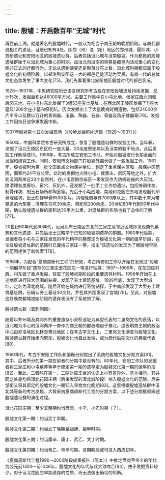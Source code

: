 ```yaml
---
---
---
```

title: 殷墟：开启数百年“无城”时代
---




再往前上溯，就是著名的殷墟时代，一般认为相当于商王朝的晚期阶段。与商代都邑相关的遗址，目前已知有4处，即郑（州）洛（阳）地区的郑州城、偃师城、小双桥遗址和安阳地区的殷墟遗址群，后者包括洹北城与洹南殷墟。作为都邑的殷墟遗址群始于以洹北城为重心的时期，由洹北向洹南的转移是都邑内活动重心的变化而非正式的迁都行为。无论从遗物演变还是聚落分布上看，洹北城时期都应属于殷墟文化的初期阶段。以郑洛到安阳这一大的都邑迁徙活动为契机，有商一代的总体文化态势发生了重大变化[75]。我们先看看豫北安阳地区殷墟时代的都邑状况。

1928～1937年，中央研究院历史语言研究所考古组在安阳殷墟遗址持续发掘，总计15次，发掘面积达46000平方米。主要工作集中在小屯北地、侯家庄西北冈和后冈三地。在小屯村东北发掘了3组53座夯土基址；在西北冈王陵区发掘了11座大墓及1200余座小墓和祭祀坑。历次发掘出土了大量晚商时期遗物，包括24000余片甲骨以及数以万计的青铜器、玉器、陶器、石器、骨器及角牙蚌器等[76]。发掘工作因抗日战争爆发而中断。



1937年殷墟第十五次发掘现场（《殷墟发掘照片选辑（1928～1937）》）

1950年，中国科学院考古研究所成立，恢复了殷墟遗址群的发掘工作。当年春，发掘了洹北王陵区东区的一座大墓、20余座祭祀坑以及洹南的若干地点。此后发掘工作断续进行。1958年，考古所成立安阳工作队，开始对殷墟进行长期全面的发掘和研究工作。同时，安阳市文物部门在殷墟外围也做了一些发掘工作。1961年，殷墟被列为第一批全国重点文物保护单位，划定了重点保护区和一般保护区范围，面积约24平方公里。此时的发掘地点除小屯、侯家庄、后冈等地之外，扩大到洹河两岸近20个自然村。在小屯宫殿宗庙区一带发现作为防御设施的大灰沟。除清理各类房址、窖穴、灰坑外，还发掘了一批手工业作坊遗址，包括铸铜作坊、制骨作坊、制玉石场所和陶窑等。先后于小屯西地、南地和花园庄东地发现殷代甲骨埋藏坑，出土刻辞甲骨6500多片。清理晚商墓葬7000座以上，其中数十座为带墓道的大型墓；清理车马坑30余座、祭祀坑200余座。20世纪80年代到90年代中期，确认殷墟遗址群的面积达30平方公里，对遗址群的布局也有了总体的了解[77]。

20世纪60年代到80年代，洹河北岸王陵区东北的三家庄及邻近区域即发现商代墓葬和其他遗迹，并先后出土过略早于已知的殷墟期遗存的铜器。1980年代后期，发掘者将小屯与三家庄发现的年代稍早的墓葬定为殷墟文化第一期的偏早阶段，在论及殷墟遗址群的范围时已囊括三家庄一带，指出“该遗址的发现为了解殷墟早期的范围提供了新线索”[78]。

1996年，为配合“夏商周断代工程”的研究，考古所安阳工作队开始在发现过“殷墟一期偏早阶段”遗存的三家庄至花园庄一带进行钻探；1997～1999年，在花园庄村西、村东做了重点发掘，获取了殷墟初期阶段的重要遗存材料。1998年开始在上述地区进行较大范围的钻探，发现了夯土建筑基址。1999年底，发现了大型城址，定名为洹北商城。随后开始在城内进行系统钻探，于中南部发现了大型夯土建筑基址群，已确认夯土基址30余处，并在其外围发现了宫城[79]。至此，对殷墟这处晚商都城初始阶段的遗存状况有了系统的了解。

殷墟遗址群（葛韵制图）



随着以郑州城及其郊外的重要遗存小双桥遗址为典型代表的二里岗文化的衰落，以洹北城为中心的洹河两岸一带作为商王朝的都邑崛起于豫北。这表明商王朝的政治中心由郑洛地区北移至豫北地区；在考古学文化上，二里岗文化演变为殷墟文化。殷墟遗址群开始走向繁荣，殷墟文化也自此发端，成为商代后期文化的典型代表[80]。

1960年代，考古所安阳工作队和邹衡分别提出了系统的殷墟文化分期方案[81]。其中，后者所分的第一期在前者的分期中是没有的。80年代，安阳工作队的发掘者将三家庄和小屯墓葬等早于原定第一期的遗存定为殷墟文化第一期的偏早阶段[82]。至此，二者除在第一、二期对应王世的认识上小有差异外，基本相同。其共同之处是均将洹北花园庄期（后来发现的洹北城阶段）纳入殷墟文化的范畴。后来邹衡又将其原定的殷墟文化一期归入早商文化晚期[83]。这里根据殷墟遗址群中洹北城等新的考古发现，大致采纳夏商周断代工程的分期方案，以下述分期框架阐述殷墟遗址群的演化过程。

洹北花园庄期：至少其晚期约当盘庚、小辛、小乙时期（？）。

殷墟文化第一期：约当武丁早期。

殷墟文化第二期：约当武丁晚期至祖庚、祖甲时期。

殷墟文化第三期：约当廪辛、康丁、武乙、文丁时期。

殷墟文化第四期：约当帝乙、帝辛时期，该期晚段或可进入西周初年。

《夏商周断代工程1996～2000阶段成果报告（简本）》中推定盘庚至帝辛的年代为公元前1300～前1046年，殷墟文化的年代与此大致吻合[84]。由于发掘资料较少，对于洹北花园庄早期遗存的性质，尚无法做出确切的判断。